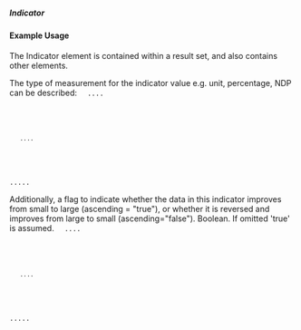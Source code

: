 ===== Indicator ===== 
{{for revision 1.03}}
==== Example Usage ====
The Indicator element is contained within a result set, and also contains other elements.

The type of measurement for the indicator value e.g. unit, percentage, NDP can be described:
<code xml>
<result>
....
    <indicator measure="NDP">
    ....
    </indicator>
.....
</result>    
</code>

Additionally, a flag to indicate whether the data in this indicator improves from small to large (ascending = "true"), or whether it is reversed and improves from large to small (ascending="false"). Boolean. If omitted 'true' is assumed.
<code xml>
<result>
....
    <indicator measure="NDP" ascending="true">
    ....
    </indicator>
.....
</result>    
</code>